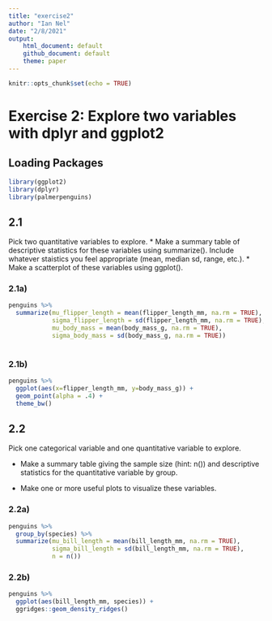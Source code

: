 ```yaml
---
title: "exercise2"
author: "Ian Nel"
date: "2/8/2021"
output: 
    html_document: default
    github_document: default 
    theme: paper
---
```


```r
knitr::opts_chunk$set(echo = TRUE)
```

# Exercise 2: Explore two variables with dplyr and ggplot2

## Loading Packages
```r
library(ggplot2)
library(dplyr)
library(palmerpenguins)
```

## 2.1 
Pick two quantitative variables to explore.
* Make a summary table of descriptive statistics for these variables using summarize(). Include whatever staistics you feel appropriate (mean, median sd, range, etc.).
* Make a scatterplot of these variables using ggplot().

### 2.1a)
```r
penguins %>% 
  summarize(mu_flipper_length = mean(flipper_length_mm, na.rm = TRUE),
            sigma_flipper_length = sd(flipper_length_mm, na.rm = TRUE),
            mu_body_mass = mean(body_mass_g, na.rm = TRUE),
            sigma_body_mass = sd(body_mass_g, na.rm = TRUE))
            
```

### 2.1b)
```r
penguins %>% 
  ggplot(aes(x=flipper_length_mm, y=body_mass_g)) +
  geom_point(alpha = .4) +
  theme_bw()
```

## 2.2

Pick one categorical variable and one quantitative variable to explore.

* Make a summary table giving the sample size (hint: n()) and descriptive statistics for the quantitative variable by group.

* Make one or more useful plots to visualize these variables.

### 2.2a)
```r
penguins %>% 
  group_by(species) %>% 
  summarize(mu_bill_length = mean(bill_length_mm, na.rm = TRUE),
            sigma_bill_length = sd(bill_length_mm, na.rm = TRUE),
            n = n())

```

### 2.2b) 
```r
penguins %>%  
  ggplot(aes(bill_length_mm, species)) +
  ggridges::geom_density_ridges()
```